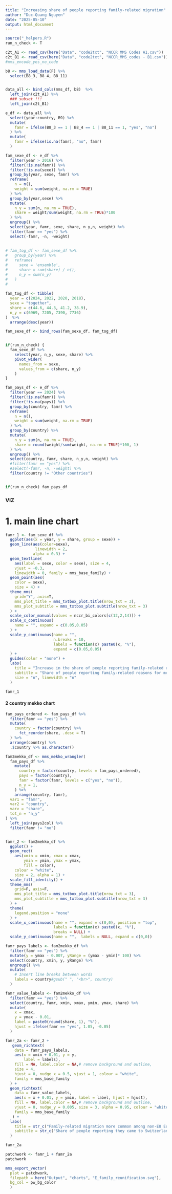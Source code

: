 ```yaml
---
title: "Increasing share of people reporting family-related migration"
author: "Duc-Quang Nguyen"
date: "2025-05-10"
output: html_document
---
```


```r
source("_helpers.R")
run_n_check <- T
```


```r
c2t_A1 <- read_csv(here("Data", "code2txt", "NCCR MMS Codes A1.csv"))
c2t_B1 <- read_csv(here("Data", "code2txt", "NCCR_MMS_codes - B1.csv"))
#mms_encode_yes_no_code

b8 <- mms_load_data(F) %>% 
  select(B8_3, B8_4, B8_11)


data_all <- bind_cols(mms_df, b8)  %>% 
  left_join(c2t_A1) %>% 
  ### subset !!!
  left_join(c2t_B1) 

e_df <- data_all %>% 
  select(year:country, B9) %>% 
  mutate(
    famr = ifelse(B8_3 == 1 | B8_4 == 1 | B8_11 == 1, "yes", "no")
  ) %>% 
  mutate(
    famr = ifelse(is.na(famr), "no", famr)
  )
```

```r
fam_sexe_df <- e_df %>% 
  filter(year > 2016) %>% 
  filter(!is.na(famr)) %>% 
  filter(!is.na(sexe)) %>% 
  group_by(year, sexe, famr) %>% 
  reframe(
    n = n(),
    weight = sum(weight, na.rm = TRUE)
  ) %>% 
  group_by(year,sexe) %>% 
  mutate(
    n_y = sum(n, na.rm = TRUE),
    share = weight/sum(weight, na.rm = TRUE)*100
  ) %>% 
  ungroup() %>% 
  select(year, famr, sexe, share, n_y,n, weight) %>% 
  filter(famr == "yes") %>% 
  select(-famr, -n, -weight)
  
  
# fam_tog_df <- fam_sexe_df %>% 
#   group_by(year) %>% 
#   reframe(
#     sexe = 'ensemble',
#     share = sum(share) / n(),
#     n_y = sum(n_y)
#   )
#   
  
fam_tog_df <- tibble(
  year = c(2024, 2022, 2020, 2018),
  sexe = "together",
  share = c(44.6, 44.3, 41.2, 38.9),
  n_y = c(6969, 7205, 7390, 7736)
)  %>%
  arrange(desc(year))

fam_sexe_df <- bind_rows(fam_sexe_df, fam_tog_df) 


if(run_n_check) {
  fam_sexe_df %>%
    select(year, n_y, sexe, share) %>%
    pivot_wider(
      names_from = sexe,
      values_from = c(share, n_y)
    )
}

fam_pays_df <- e_df %>% 
  filter(year == 2024) %>% 
  filter(!is.na(famr)) %>% 
  filter(!is.na(pays)) %>% 
  group_by(country, famr) %>% 
  reframe(
    n = n(),
    weight = sum(weight, na.rm = TRUE)
  ) %>% 
  group_by(country) %>% 
  mutate(
    n_y = sum(n, na.rm = TRUE),
    share = round(weight/sum(weight, na.rm = TRUE)*100, 1)
  ) %>% 
  ungroup() %>% 
  select(country, famr, share, n_y,n, weight) %>% 
  #filter(famr == "yes") %>% 
  #select(-famr, -n, -weight) %>% 
  filter(country != "Other countries")


if(run_n_check) fam_pays_df

```

### VIZ

# 1. main line chart

```r

famr_1 <- fam_sexe_df %>% 
  ggplot(aes(x = year, y = share, group = sexe)) +
  geom_line(aes(color=sexe),
             linewidth = 2,
            alpha = 0.3) +
  geom_textline(
    aes(label = sexe, color = sexe), size = 4, 
    vjust = -0.3,
    linewidth = 0, family = mms_base_family) +
  geom_point(aes(
    color = sexe),
    size = 4) +
  theme_mms(
    grid="Y", axis=T,
    mms_plot_title = mms_txtbox_plot.title(nrow_txt = 3),
    mms_plot_subtitle = mms_txtbox_plot.subtitle(nrow_txt = 3)
  ) +
  scale_color_manual(values = nccr_bi_colors[c(12,2,14)]) +
  scale_x_continuous(
    name = "", expand = c(0.05,0.05)
  ) +
  scale_y_continuous(name = "", 
                     n.breaks = 10,
                     labels = function(x) paste0(x, "%"),
                     expand = c(0.05,0.05)
  ) +
  guides(color = "none") +
  labs(
    title = "Increase in the share of people reporting family-related reasons for moving to Switzerland",
    subtitle = "Share of people reporting family-related reasons for moving to Switzerland, by survey year",
    size = "n", linewidth = "n"
  )

famr_1
```


#### 2 country mekko chart
```r
fam_pays_ordered <- fam_pays_df %>% 
  filter(famr == "yes") %>% 
  mutate(
    country = factor(country) %>% 
      fct_reorder(share, .desc = T)
  ) %>% 
  arrange(country) %>% 
  .$country %>% as.character()

fam2mekko_df <- mms_mekko_wrangler(
  fam_pays_df %>% 
    mutate(
      country = factor(country, levels = fam_pays_ordered),
      pays = factor(country),
      famr = factor(famr, levels = c("yes", "no")),
      n_y = 1,
    ) %>% 
    arrange(country, famr),
  var1 = "famr", 
  var2 = "country", 
  varv = "share", 
  tot_n = "n_y"
) %>% 
  left_join(pays2col) %>% 
  filter(famr != "no")


famr_2 <- fam2mekko_df %>%   
  ggplot() +
  geom_rect(
    aes(xmin = xmin, xmax = xmax, 
        ymin = ymin, ymax = ymax,
        fill = color),
    colour = "white", 
    size = 2, alpha = 1) +
  scale_fill_identity() +
  theme_mms(
    grid=F, axis=F,
    mms_plot_title = mms_txtbox_plot.title(nrow_txt = 3),
    mms_plot_subtitle = mms_txtbox_plot.subtitle(nrow_txt = 3)
  ) + 
  theme(
    legend.position = "none"
  ) + 
  scale_x_continuous(name = "", expand = c(0,0), position = "top",
                     labels = function(x) paste0(x, "%"),
                     breaks = NULL) +
  scale_y_continuous(name = "",  labels = NULL, expand = c(0,0))

famr_pays_labels <- fam2mekko_df %>%
  filter(famr == "yes") %>%
  mutate(y = ymax - 0.007, yRange = (ymax - ymin)* 100) %>%
  select(country, xmin, y, yRange) %>%
  ungroup() %>% 
  mutate(
    # Insert line breaks between words
    labels = country#gsub(" ", "<br>", country)
  ) 

famr_value_labels <- fam2mekko_df %>% 
  filter(famr == "yes") %>% 
  select(country, famr, xmin, xmax, ymin, ymax, share) %>%
  mutate(
    x = xmax,
    y = ymax - 0.01,
    label = paste0(round(share, 1), "%"),
    hjust = ifelse(famr == "yes", 1.05, -0.05)
  ) 

famr_2a <- famr_2 +
   geom_richtext(
    data = famr_pays_labels,
    aes(x = xmin + 0.01, y = y, 
        label = labels),
    fill = NA, label.color = NA,# remove background and outline,
    size = 4,
    hjust = 0, nudge_x = 0.5, vjust = 1, colour = "white",
    family = mms_base_family
  ) +
  geom_richtext(
    data = famr_value_labels,
    aes(x = x + 0.01, y = ymin, label = label, hjust = hjust),
    fill = NA, label.color = NA,# remove background and outline,
    vjust = 0, nudge_y = 0.005, size = 3, alpha = 0.95, colour = "white",
    family = mms_base_family
   ) + 
  labs(
    title = str_c("Family-related migration more common among non-EU Europeans, Africans, and Latin Americans"),
    subtitle = str_c("Share of people reporting they came to Switzerland for family reunification, by country of origin in 2024")
  )

famr_2a
```


```r
patchwork <- famr_1 + famr_2a 
patchwork

mms_export_vector(
  plot = patchwork,
  filepath = here("Output", "charts", "E_family_reunification.svg"),
  bg_col = pw_bg_color
  )


```